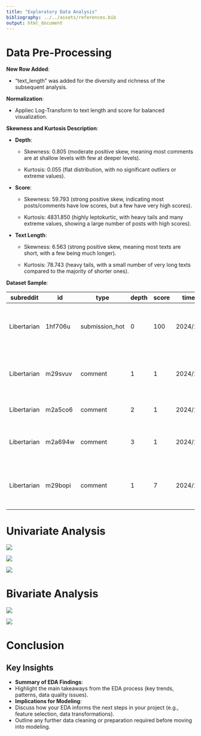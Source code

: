 ```yaml
---
title: "Exploratory Data Analysis"
bibliography: ../../assets/references.bib
output: html_document
---
```


# Data Pre-Processing

**New Row Added**:

-   "text_length" was added for the diversity and richness of the subsequent analysis.

**Normalization**:

-   Appliec Log-Transform to text length and score for balanced visualization.

**Skewness and Kurtosis Description**:

-   **Depth**:

    -   Skewness: 0.805 (moderate positive skew, meaning most comments are at shallow levels with few at deeper levels).

    -   Kurtosis: 0.055 (flat distribution, with no significant outliers or extreme values).

```{=html}
<!-- -->
```
-   **Score**:

    -   Skewness: 59.793 (strong positive skew, indicating most posts/comments have low scores, but a few have very high scores).

    -   Kurtosis: 4831.850 (highly leptokurtic, with heavy tails and many extreme values, showing a large number of posts with high scores).

-   **Text Length**:

    -   Skewness: 6.563 (strong positive skew, meaning most texts are short, with a few being much longer).

    -   Kurtosis: 78.743 (heavy tails, with a small number of very long texts compared to the majority of shorter ones).

**Dataset Sample**:

| subreddit   | id      | type           | depth | score | time    | text                                              | text_length |
|----------|---------|------------|------|------|---------|----------------|----------|
| Libertarian | 1hf706u | submission_hot | 0     | 100   | 2024/12 | road serfdom new libertarian economic let borr... | 109         |
| Libertarian | m29svuv | comment        | 1     | 1     | 2024/12 | fredrich bastiat also good actually make funct... | 73          |
| Libertarian | m2a5co6 | comment        | 2     | 1     | 2024/12 | libertarian exclusively anarchist                 | 33          |
| Libertarian | m2a694w | comment        | 3     | 1     | 2024/12 | true socialist communist always say fix ideolo... | 171         |
| Libertarian | m29bopi | comment        | 1     | 7     | 2024/12 | good favorite always recommend start revolutio... | 64          |

# Univariate Analysis

![](../../image/numerical.png)

![](../../image/logged_score_distribution.png)

![](../../image/top_10_subreddits.png)

# Bivariate Analysis

![](../../image/text_lenth_vs_score.png)

![](../../image/correlation_matrix_eda.png)

# Conclusion

## **Key Insights**

-   **Summary of EDA Findings**:
-   Highlight the main takeaways from the EDA process (key trends, patterns, data quality issues).
-   **Implications for Modeling**:
-   Discuss how your EDA informs the next steps in your project (e.g., feature selection, data transformations).
-   Outline any further data cleaning or preparation required before moving into modeling.
